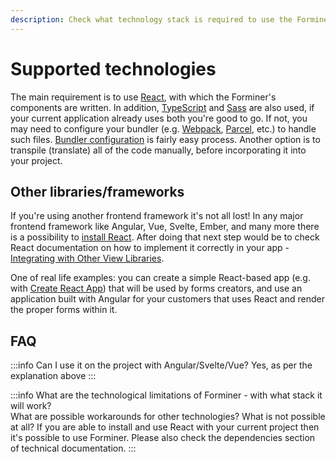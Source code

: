```yaml
---
description: Check what technology stack is required to use the Forminer
---
```


# Supported technologies

The main requirement is to use [React](https://reactjs.org/), with which the Forminer's components are written. In addition,  [TypeScript](https://www.typescriptlang.org/) and [Sass](https://sass-lang.com/) are also used, if your current application already uses both you're good to go. If not, you may need to configure your bundler (e.g. [Webpack](https://webpack.js.org/), [Parcel](https://parceljs.org/), etc.) to handle such files. [Bundler configuration](https://webpack.js.org/guides/typescript/) is fairly easy process.  Another option is to transpile (translate) all of the code manually, before incorporating it into your project.

## Other libraries/frameworks

If you're using another frontend framework it's not all lost! In any major frontend framework like Angular, Vue, Svelte, Ember, and many more there is a possibility to [install React](https://www.npmjs.com/package/react). After doing that next step would be to check React documentation on how to implement it correctly in your app - [Integrating with Other View Libraries](https://reactjs.org/docs/integrating-with-other-libraries.html#integrating-with-other-view-libraries).

One of real life examples: you can create a simple React-based app (e.g. with [Create React App](https://create-react-app.dev/)) that will be used by forms creators, and use an application built with Angular for your customers that uses React and render the proper forms within it.

## FAQ

:::info Can I use it on the project with Angular/Svelte/Vue?
Yes, as per the explanation above
:::

:::info What are the technological limitations of Forminer - with what stack it will work? <br/> What are possible workarounds for other technologies? What is not possible at all?
If you are able to install and use React with your current project then it's possible to use Forminer. Please also check the dependencies section of technical documentation.
:::
